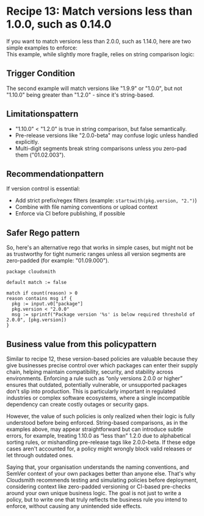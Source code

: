 
# Recipe 13: Match versions less than 1.0.0, such as 0.14.0

If you want to match versions less than 2.0.0, such as 1.14.0, here are two simple examples to enforce:  
This example, while slightly more fragile, relies on string comparison logic:

<RemoteCodeBlock
  lang="rego"
  src="https://raw.githubusercontent.com/cloudsmith-io/rego-recipes/refs/heads/main/recipe-13/policy.rego"
/>

## Trigger Condition 

The second example will match versions like "1.9.9" or "1.0.0", but not "1.10.0" being greater than "1.2.0" - since it's string-based.

## Limitationspattern

- "1.10.0" < "1.2.0" is true in string comparison, but false semantically.  
- Pre-release versions like "2.0.0-beta" may confuse logic unless handled explicitly.  
- Multi-digit segments break string comparisons unless you zero-pad them ("01.02.003").

## Recommendationpattern

If version control is essential:

- Add strict prefix/regex filters (example: `startswith(pkg.version, "2.")`)  
- Combine with file naming conventions or upload context  
- Enforce via CI before publishing, if possible

## Safer Rego pattern

So, here's an alternative rego that works in simple cases, but might not  be as trustworthy for tight numeric ranges unless all version segments are zero-padded (for example: "01.09.000").

```rego
package cloudsmith

default match := false

match if count(reason) > 0
reason contains msg if {
  pkg := input.v0["package"]
  pkg.version < "2.0.0"
  msg := sprintf("Package version '%s' is below required threshold of 2.0.0", [pkg.version])
}
```

## Business value from this policypattern

Similar to recipe 12, these version-based policies are valuable because they give businesses precise control over which packages can enter their supply chain, helping maintain compatibility, security, and stability across environments. Enforcing a rule such as “only versions 2.0.0 or higher” ensures that outdated, potentially vulnerable, or unsupported packages don't slip into production. This is particularly important in regulated industries or complex software ecosystems, where a single incompatible dependency can create costly outages or security gaps.

However, the value of such policies is only realized when their logic is fully understood before being enforced. String-based comparisons, as in the examples above, may appear straightforward but can introduce subtle errors, for example, treating 1.10.0 as “less than” 1.2.0 due to alphabetical sorting rules, or mishandling pre-release tags like 2.0.0-beta. If these edge cases aren't accounted for, a policy might wrongly block valid releases or let through outdated ones. 

Saying that, your organisation understands the naming conventions, and SemVer context of your own packages better than anyone else. That's why Cloudsmith recommends testing and simulating policies before deployment, considering context like zero-padded versioning or CI-based pre-checks around your own unique business logic. The goal is not just to write a policy, but to write one that truly reflects the business rule you intend to enforce, without causing any unintended side effects.
